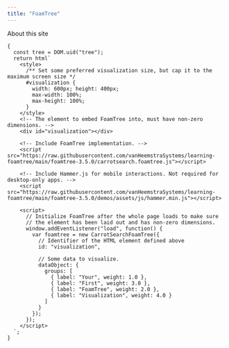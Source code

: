 ```yaml
---
title: "FoamTree"
---
```


About this site

```ojs
{
  const tree = DOM.uid("tree");
  return html`
    <style>
      /** Set some preferred visualization size, but cap it to the maximum screen size */
      #visualization {
        width: 600px; height: 400px;
        max-width: 100%;
        max-height: 100%;
      }
    </style>
    <!-- The element to embed FoamTree into, must have non-zero dimensions. -->
    <div id="visualization"></div>
    
    <!-- Include FoamTree implementation. -->
    <script src="https://raw.githubusercontent.com/vanHeemstraSystems/learning-foamtree/main/foamtree-3.5.0/carrotsearch.foamtree.js"></script>
    
    <!-- Include Hammer.js for mobile interactions. Not required for desktop-only apps. -->
    <script src="https://raw.githubusercontent.com/vanHeemstraSystems/learning-foamtree/main/foamtree-3.5.0/demos/assets/js/hammer.min.js"></script>
    
    <script>
      // Initialize FoamTree after the whole page loads to make sure
      // the element has been laid out and has non-zero dimensions.
      window.addEventListener("load", function() {
        var foamtree = new CarrotSearchFoamTree({
          // Identifier of the HTML element defined above
          id: "visualization",

          // Some data to visualize.
          dataObject: {
            groups: [
              { label: "Your", weight: 1.0 },
              { label: "First", weight: 3.0 },
              { label: "FoamTree", weight: 2.0 },
              { label: "Visualization", weight: 4.0 }
            ]
          }
        });
      });
    </script>
  `;
}    
```
